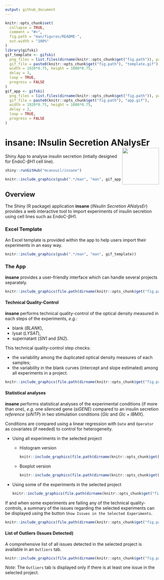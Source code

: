 ```yaml
---
output: github_document
---
```


<!-- README.md is generated from README.Rmd. Please edit that file -->

```r
knitr::opts_chunk$set(
  collapse = TRUE,
  comment = "#>",
  fig.path = "man/figures/README-",
  out.width = "100%"
)
library(gifski)
gif_template <- gifski(
  png_files = list.files(dirname(knitr::opts_chunk$get("fig.path")), pattern = "template_", full.names = TRUE), 
  gif_file = paste0(knitr::opts_chunk$get("fig.path"), "template.gif"), 
  width = 1920*0.75, height = 1080*0.75,
  delay = 3, 
  loop = TRUE, 
  progress = FALSE
)
gif_app <- gifski(
  png_files = list.files(dirname(knitr::opts_chunk$get("fig.path")), pattern = "app_", full.names = TRUE), 
  gif_file = paste0(knitr::opts_chunk$get("fig.path"), "app.gif"), 
  width = 1920*0.75, height = 1080*0.75,
  delay = 2, 
  loop = TRUE, 
  progress = FALSE
)
```

# insane: INsulin Secretion ANalysEr <img src="www/insane.png" align="right" width="120" />

Shiny App to analyse insulin secretion (intially designed for EndoC-βH1 cell line).

```r
shiny::runGitHub("mcanouil/insane")
```
```r
knitr::include_graphics(gsub(".*/man", "man", gif_app))
```

## Overview

The Shiny (R package) application __insane__ (*INsulin Secretion ANalysEr*) provides a web interactive tool to import experiments of insulin secretion using cell lines such as EndoC-βH1.

### Excel Template

An Excel template is provided within the app to help users import their experiments in an easy way.

```r
knitr::include_graphics(gsub(".*/man", "man", gif_template))
```

### The App

__insane__ provides a user-friendly interface which can handle several projects separately.

```r
knitr::include_graphics(file.path(dirname(knitr::opts_chunk$get("fig.path")), "app_003.png"))
```

#### Technical Quality-Control

__insane__ performs technical quality-control of the optical density measured in each steps of the experiments, *e.g.*:

* blank (*BLANK*), 
* lysat (*LYSAT*), 
* supernatant (*SN1* and *SN2*).  

This technical quality-control step checks:

* the variability among the duplicated optical density measures of each samples;
* the variability in the blank curves (intercept and slope estimated) among all experiments in a project.

```r
knitr::include_graphics(file.path(dirname(knitr::opts_chunk$get("fig.path")), "app_004.png"))
```

#### Statistical analyses 

__insane__ performs statistical analyses of the experimental conditions (if more than one), *e.g.* one silenced gene (*siGENE*) compared to an insulin secretion *reference* (*siNTP*) in two stimulation conditions (*Glc* and *Glc + IBMX*).

Conditions are compared using a linear regression with `Date` and `Operator` as covariates (if needed) to control for heterogeneity.

* Using all experiments in the selected project

    * Histogram version
    
        ```r
        knitr::include_graphics(file.path(dirname(knitr::opts_chunk$get("fig.path")), "app_005.png"))
        ```

    * Boxplot version
    
        ```r
        knitr::include_graphics(file.path(dirname(knitr::opts_chunk$get("fig.path")), "app_007.png"))
        ```

* Using some of the experiments in the selected project

    ```r
    knitr::include_graphics(file.path(dirname(knitr::opts_chunk$get("fig.path")), "app_008.png"))
    ```

If and when some experiments are failing any of the technical quality-controls, a summary of the issues regarding the selected experiments can be displayed using the button `Show Issues in the Selected Experiments`.

```r
knitr::include_graphics(file.path(dirname(knitr::opts_chunk$get("fig.path")), "app_006.png"))
```


#### List of Outliers (Issues Detected)

A comprehensive list of all issues detected in the selected project is available in an `Outliers` tab.

```r
knitr::include_graphics(file.path(dirname(knitr::opts_chunk$get("fig.path")), "app_011.png"))
```

*Note*: The `Outliers` tab is displayed only if there is at least one issue in the selected project.
